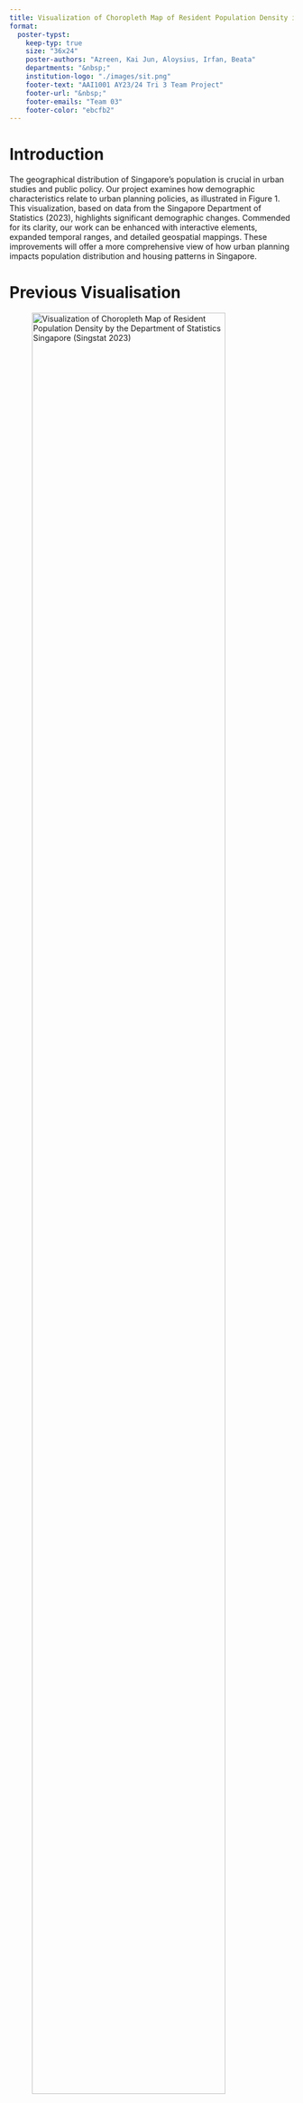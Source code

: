 ```yaml
---
title: Visualization of Choropleth Map of Resident Population Density in Singapore
format:
  poster-typst: 
    keep-typ: true
    size: "36x24"
    poster-authors: "Azreen, Kai Jun, Aloysius, Irfan, Beata"
    departments: "&nbsp;"
    institution-logo: "./images/sit.png"
    footer-text: "AAI1001 AY23/24 Tri 3 Team Project"
    footer-url: "&nbsp;"
    footer-emails: "Team 03"
    footer-color: "ebcfb2"
---
```





# Introduction

The geographical distribution of Singapore's population is crucial in urban studies and public policy. Our project examines how demographic characteristics relate to urban planning policies, as illustrated in Figure 1. This visualization, based on data from the Singapore Department of Statistics (2023), highlights significant demographic changes. Commended for its clarity, our work can be enhanced with interactive elements, expanded temporal ranges, and detailed geospatial mappings. These improvements will offer a more comprehensive view of how urban planning impacts population distribution and housing patterns in Singapore.

# Previous Visualisation
![Visualization of Choropleth Map of Resident Population Density by the Department of Statistics Singapore (Singstat 2023)](images/Figure1.PNG){#fig-label width="90%" fig-align="center"}


# Strengths

The Choropleth map contains several variables: population distribution (quantitative) and planning areas (categorical). Additionally, the visualization includes a heatmap that allow users to delve into subzones to see pattern in land development and population over time.

# Suggested Improvements

1. Better contrast: Utilize high-contrast colors to improve accessibility for users with visual impairments, ensuring clarity and ease of interpretation for all users. One such example is the use of Color Universal Design (CUD) colors which are designed to be distinguishable by all users, including those with color vision deficiencies. ([Okabe and Ito 2008](https://jfly.uni-koeln.de/color/))

2.  Reduced Data Density: Simplify the presentation by reducing the number of data points displayed simultaneously, thus preventing overcrowding and making the visualization more comprehensible.

3.  Interactive Elements: Hovering over a country will display a tooltip with detailed information on the population size of a certain region of Singapore as well as the age profile.

4. Expanded Temporal Ranges: Introduce options for users to select specific time periods for analysis, facilitating a deeper exploration of trends over time.


# Implementation

## Data
* Weekly counts of population data by planning area were obtained from the Singapore Department of Statistics. The data includes the total population, age groups, and planning areas for each year.
Data Source from ([Singapore Department of Statistics](https://www.singstat.gov.sg/find-data/search-by-theme/population/geographic-distribution/latest-data))
* The geospatial data for the planning areas was obtained from the Master Plan 2019 Planning Area Boundary KML file.
Data Source from ([Urban Redevelopment Authority (URA)](https://www.ura.gov.sg/maps/#master-plan))

## Software
* _dplyr_ package is used for data manipulation
* _leaflet_ package is used for creating interactive maps
* _sf_ package is used for handling spatial data
* _shiny_ package is used for building interactive web applications

# Improved Visualisation

To add image of visualization 

# Further Suggestions for Interactivity

Implementing dynamic UI updates such as changing the map title or legend based on the selected age group or year. Use 'shinycssloaders' to show loading animations while data is being processed or the map is being updated. Additionally, we could also provide options for users to download filtered data and visualizations as images or CSV files would add significant value to the user experience.

# Conclusion

The plot can effectively communicate the relationship between the population density in each region of Singapore over time, and additionally allow curious readers to explore the data even further using interactivity.

# References

1. Arnold, M., Goldschmitt, M., & Rigotti, T. (2023, June 21). Dealing with information overload: A comprehensive review. Frontiers in psychology. https://www.ncbi.nlm.nih.gov/pmc/articles/PMC10322198/

2. Okabe, M., & Ito, K. (2008). Color Universal Design (CUD): How to make figures and presentations that are friendly to Colorblind people. https://jfly.uni-koeln.de/color/

3. Singapore Department of Statistics. (2023). Population Trends 2023. https://www.singstat.gov.sg/-/media/files/publications/population/population2023.ashx

4. Department of Statistics Singapore. (2000 - 2023). Singapore Residents by Planning Area / Subzone, Single Year of Age and Sex (June 2000-2010, June 2011-2020, June 2021, June 2022, June 2023) [Data set]. https://www.singstat.gov.sg/find-data/search-by-theme/population/geographic-distribution/latest-data

